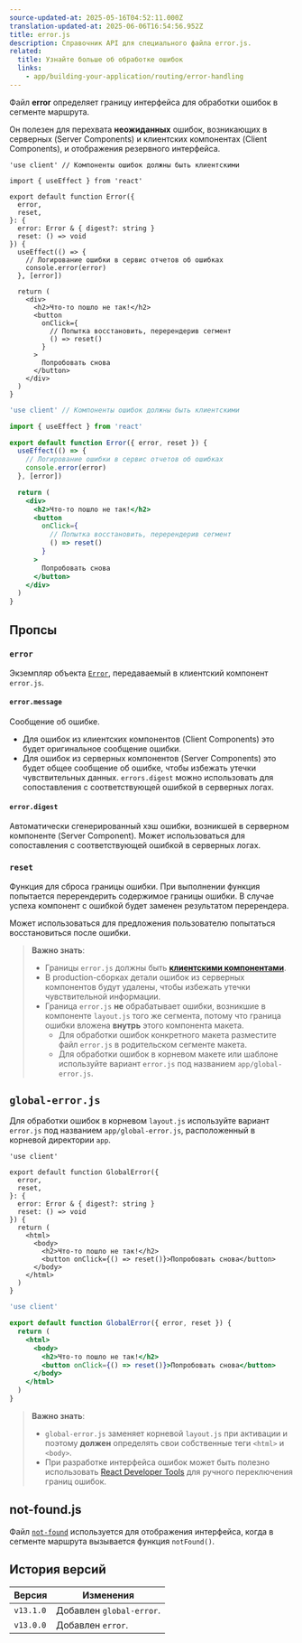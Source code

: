 ```yaml
---
source-updated-at: 2025-05-16T04:52:11.000Z
translation-updated-at: 2025-06-06T16:54:56.952Z
title: error.js
description: Справочник API для специального файла error.js.
related:
  title: Узнайте больше об обработке ошибок
  links:
    - app/building-your-application/routing/error-handling
---
```


Файл **error** определяет границу интерфейса для обработки ошибок в сегменте маршрута.

Он полезен для перехвата **неожиданных** ошибок, возникающих в серверных (Server Components) и клиентских компонентах (Client Components), и отображения резервного интерфейса.

```tsx filename="app/dashboard/error.tsx" switcher
'use client' // Компоненты ошибок должны быть клиентскими

import { useEffect } from 'react'

export default function Error({
  error,
  reset,
}: {
  error: Error & { digest?: string }
  reset: () => void
}) {
  useEffect(() => {
    // Логирование ошибки в сервис отчетов об ошибках
    console.error(error)
  }, [error])

  return (
    <div>
      <h2>Что-то пошло не так!</h2>
      <button
        onClick={
          // Попытка восстановить, перерендерив сегмент
          () => reset()
        }
      >
        Попробовать снова
      </button>
    </div>
  )
}
```

```jsx filename="app/dashboard/error.js" switcher
'use client' // Компоненты ошибок должны быть клиентскими

import { useEffect } from 'react'

export default function Error({ error, reset }) {
  useEffect(() => {
    // Логирование ошибки в сервис отчетов об ошибках
    console.error(error)
  }, [error])

  return (
    <div>
      <h2>Что-то пошло не так!</h2>
      <button
        onClick={
          // Попытка восстановить, перерендерив сегмент
          () => reset()
        }
      >
        Попробовать снова
      </button>
    </div>
  )
}
```

## Пропсы

### `error`

Экземпляр объекта [`Error`](https://developer.mozilla.org/docs/Web/JavaScript/Reference/Global_Objects/Error), передаваемый в клиентский компонент `error.js`.

#### `error.message`

Сообщение об ошибке.

- Для ошибок из клиентских компонентов (Client Components) это будет оригинальное сообщение ошибки.
- Для ошибок из серверных компонентов (Server Components) это будет общее сообщение об ошибке, чтобы избежать утечки чувствительных данных. `errors.digest` можно использовать для сопоставления с соответствующей ошибкой в серверных логах.

#### `error.digest`

Автоматически сгенерированный хэш ошибки, возникшей в серверном компоненте (Server Component). Может использоваться для сопоставления с соответствующей ошибкой в серверных логах.

### `reset`

Функция для сброса границы ошибки. При выполнении функция попытается перерендерить содержимое границы ошибки. В случае успеха компонент с ошибкой будет заменен результатом перерендера.

Может использоваться для предложения пользователю попытаться восстановиться после ошибки.

> **Важно знать**:
> 
> - Границы `error.js` должны быть **[клиентскими компонентами](/docs/app/building-your-application/rendering/client-components)**.
> - В production-сборках детали ошибок из серверных компонентов будут удалены, чтобы избежать утечки чувствительной информации.
> - Граница `error.js` **не** обрабатывает ошибки, возникшие в компоненте `layout.js` того же сегмента, потому что граница ошибки вложена **внутрь** этого компонента макета.
>   - Для обработки ошибок конкретного макета разместите файл `error.js` в родительском сегменте макета.
>   - Для обработки ошибок в корневом макете или шаблоне используйте вариант `error.js` под названием `app/global-error.js`.

## `global-error.js`

Для обработки ошибок в корневом `layout.js` используйте вариант `error.js` под названием `app/global-error.js`, расположенный в корневой директории `app`.

```tsx filename="app/global-error.tsx" switcher
'use client'

export default function GlobalError({
  error,
  reset,
}: {
  error: Error & { digest?: string }
  reset: () => void
}) {
  return (
    <html>
      <body>
        <h2>Что-то пошло не так!</h2>
        <button onClick={() => reset()}>Попробовать снова</button>
      </body>
    </html>
  )
}
```

```jsx filename="app/global-error.js" switcher
'use client'

export default function GlobalError({ error, reset }) {
  return (
    <html>
      <body>
        <h2>Что-то пошло не так!</h2>
        <button onClick={() => reset()}>Попробовать снова</button>
      </body>
    </html>
  )
}
```

> **Важно знать**:
> 
> - `global-error.js` заменяет корневой `layout.js` при активации и поэтому **должен** определять свои собственные теги `<html>` и `<body>`.
> - При разработке интерфейса ошибок может быть полезно использовать [React Developer Tools](https://react.dev/learn/react-developer-tools) для ручного переключения границ ошибок.

## not-found.js

Файл [`not-found`](https://nextjs.org/docs/app/api-reference/file-conventions/not-found) используется для отображения интерфейса, когда в сегменте маршрута вызывается функция `notFound()`.

## История версий

| Версия    | Изменения                     |
| --------- | ----------------------------- |
| `v13.1.0` | Добавлен `global-error`.      |
| `v13.0.0` | Добавлен `error`.             |